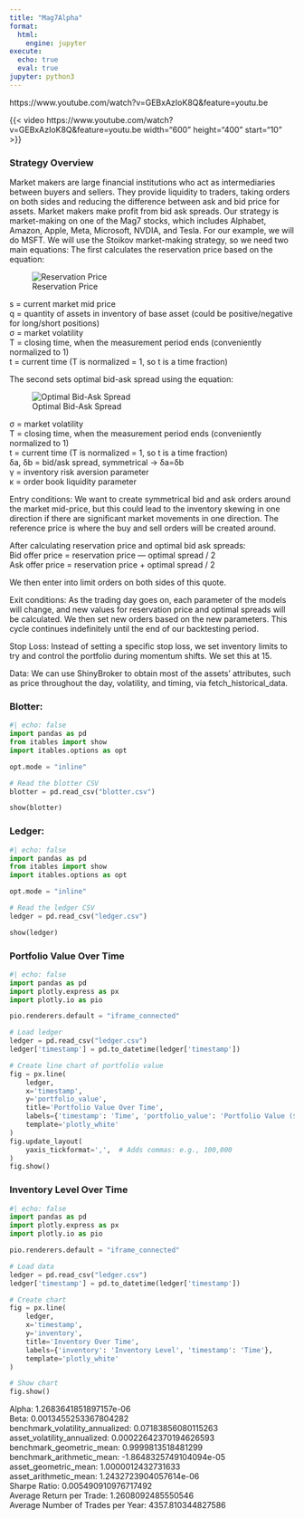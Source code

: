 ```yaml
---
title: "Mag7Alpha"
format:
  html:
    engine: jupyter
execute:
  echo: true
  eval: true
jupyter: python3
---
```


::: {.youtube width=560 height=315}
https://www.youtube.com/watch?v=GEBxAzIoK8Q&feature=youtu.be
:::

{{< video https://www.youtube.com/watch?v=GEBxAzIoK8Q&feature=youtu.be width="600" height="400" start="10" >}}


### **Strategy Overview** {.test}
Market makers are large financial institutions who act as intermediaries between buyers and sellers. They provide liquidity to traders, taking orders on both sides and reducing the difference between ask and bid price for assets. Market makers make profit from bid ask spreads.
Our strategy is market-making on one of the Mag7 stocks, which includes Alphabet, Amazon, Apple, Meta, Microsoft, NVDIA, and Tesla. For our example, we will do MSFT. We will use the Stoikov market-making strategy, so we need two main equations:
The first calculates the reservation price based on the equation:

![Reservation Price](Equation.png)

s = current market mid price<br>
q = quantity of assets in inventory of base asset (could be positive/negative for long/short positions)<br>
σ = market volatility<br>
T = closing time, when the measurement period ends (conveniently normalized to 1)<br>
t = current time (T is normalized = 1, so t is a time fraction)<br>

The second sets optimal bid-ask spread using the equation:

![Optimal Bid-Ask Spread](BidaskSpread.png)

σ = market volatility<br>
T = closing time, when the measurement period ends (conveniently normalized to 1)<br>
t = current time (T is normalized = 1, so t is a time fraction)<br>
δa, δb = bid/ask spread, symmetrical → δa=δb<br>
γ = inventory risk aversion parameter<br>
κ = order book liquidity parameter<br>

Entry conditions:
We want to create symmetrical bid and ask orders around the market mid-price, but this could lead to the inventory skewing in one direction if there are significant market movements in one direction. The reference price is where the buy and sell orders will be created around.

After calculating reservation price and optimal bid ask spreads:<br>
Bid offer price = reservation price — optimal spread / 2<br>
Ask offer price = reservation price + optimal spread / 2<br>

We then enter into limit orders on both sides of this quote.


Exit conditions:
As the trading day goes on, each parameter of the models will change, and new values for reservation price and optimal spreads will be calculated. We then  set new orders based on the new parameters. This cycle continues indefinitely until the end of our backtesting period.

Stop Loss:
Instead of setting a specific stop loss, we set inventory limits to try and control the portfolio during momentum shifts. We set this at 15.

Data:
We can use ShinyBroker to obtain most of the assets’ attributes, such as price throughout the day, volatility, and timing, via fetch_historical_data.


### Blotter:
```python
#| echo: false
import pandas as pd
from itables import show
import itables.options as opt

opt.mode = "inline"

# Read the blotter CSV
blotter = pd.read_csv("blotter.csv")

show(blotter)

```

### Ledger:
```python
#| echo: false
import pandas as pd
from itables import show
import itables.options as opt

opt.mode = "inline"

# Read the ledger CSV
ledger = pd.read_csv("ledger.csv")

show(ledger)

```

### Portfolio Value Over Time
```python
#| echo: false
import pandas as pd
import plotly.express as px
import plotly.io as pio

pio.renderers.default = "iframe_connected"

# Load ledger
ledger = pd.read_csv("ledger.csv")
ledger['timestamp'] = pd.to_datetime(ledger['timestamp'])

# Create line chart of portfolio value
fig = px.line(
    ledger,
    x='timestamp',
    y='portfolio_value',
    title='Portfolio Value Over Time',
    labels={'timestamp': 'Time', 'portfolio_value': 'Portfolio Value ($)'},
    template='plotly_white'
)
fig.update_layout(
    yaxis_tickformat=',',  # Adds commas: e.g., 100,000
)
fig.show()
```


### Inventory Level Over Time
```python
#| echo: false
import pandas as pd
import plotly.express as px
import plotly.io as pio

pio.renderers.default = "iframe_connected"

# Load data
ledger = pd.read_csv("ledger.csv")
ledger['timestamp'] = pd.to_datetime(ledger['timestamp'])

# Create chart
fig = px.line(
    ledger,
    x='timestamp',
    y='inventory',
    title='Inventory Over Time',
    labels={'inventory': 'Inventory Level', 'timestamp': 'Time'},
    template='plotly_white'
)

# Show chart
fig.show()

```

Alpha: 1.2683641851897157e-06<br>
Beta: 0.0013455253367804282<br>
benchmark_volatility_annualized: 0.07183856080115263<br>
asset_volatility_annualized: 0.00022642370194626593<br>
benchmark_geometric_mean: 0.9999813518481299<br>
benchmark_arithmetic_mean: -1.8648325749104094e-05<br>
asset_geometric_mean: 1.0000012432731633<br>
asset_arithmetic_mean: 1.2432723904057614e-06<br>
Sharpe Ratio: 0.005490910976717492<br>
Average Return per Trade: 1.2608092485550546<br>
Average Number of Trades per Year: 4357.810344827586<br>
